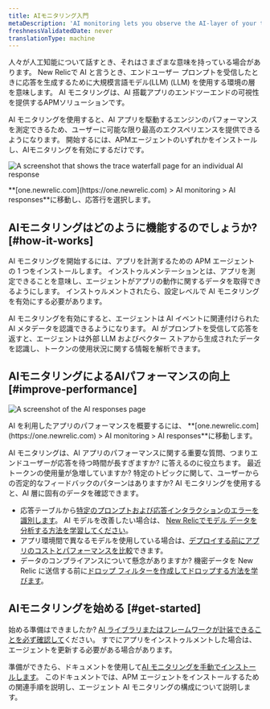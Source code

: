 ```yaml
---
title: AIモニタリング入門
metaDescription: 'AI monitoring lets you observe the AI-layer of your tech stack, giving you a holistic overview of the health and performance of your AI-powered app.'
freshnessValidatedDate: never
translationType: machine
---
```


人々が人工知能について話すとき、それはさまざまな意味を持っている場合があります。 New Relicで AI と言うとき、エンドユーザー プロンプトを受信したときに応答を生成するために大規模言語モデル(LLM) (LLM) を使用する環境の層を意味します。 AI モニタリングは、AI 搭載アプリのエンドツーエンドの可視性を提供するAPMソリューションです。

AI モニタリングを使用すると、AI アプリを駆動するエンジンのパフォーマンスを測定できるため、ユーザーに可能な限り最高のエクスペリエンスを提供できるようになります。 開始するには、APMエージェントのいずれかをインストールし、AIモニタリングを有効にするだけです。

<img
  title="Trace waterfall for AI monitoring"
  alt="A screenshot that shows the trace waterfall page for an individual AI response"
  src="/images/ai_screenshot-full_trace-view-intro-page.webp"
/>

<figcaption>
  **[one.newrelic.com](https://one.newrelic.com) > AI monitoring > AI responses**に移動し、応答行を選択します。
</figcaption>

## AIモニタリングはどのように機能するのでしょうか? [#how-it-works]

AI モニタリングを開始するには、アプリを計測するための APM エージェントの 1 つをインストールします。 インストゥルメンテーションとは、アプリを測定できることを意味し、エージェントがアプリの動作に関するデータを取得できるようにします。 インストゥルメントされたら、設定レベルで AI モニタリングを有効にする必要があります。

AI モニタリングを有効にすると、エージェントは AI イベントに関連付けられた AI メタデータを認識できるようになります。 AI がプロンプトを受信して応答を返すと、エージェントは外部 LLM およびベクター ストアから生成されたデータを認識し、トークンの使用状況に関する情報を解析できます。

## AIモニタリングによるAIパフォーマンスの向上 [#improve-performance]

<img
  title="AI responses page"
  alt="A screenshot of the AI responses page"
  src="/images/ai_screenshot-full_AI-responses-overview.webp"
/>

<figcaption>
  AI を利用したアプリのパフォーマンスを概要するには、 **[one.newrelic.com](https://one.newrelic.com) > AI monitoring > AI responses**に移動します。
</figcaption>

AI モニタリングは、AI アプリのパフォーマンスに関する重要な質問、つまりエンドユーザーが応答を待つ時間が長すぎますか? に答えるのに役立ちます。 最近トークンの使用量が急増していますか? 特定のトピックに関して、ユーザーからの否定的なフィードバックのパターンはありますか? AI モニタリングを使用すると、AI 層に固有のデータを確認できます。

* 応答テーブルから[特定のプロンプトおよび応答インタラクションのエラーを識別します](/docs/ai-monitoring/explore-ai-data/view-ai-responses)。 AI モデルを改善したい場合は、 [New Relicでモデル データを分析する方法を学習してください](/docs/ai-monitoring/explore-ai-data/view-model-data)。
* アプリ環境間で異なるモデルを使用している場合は、[デプロイする前にアプリのコストとパフォーマンスを比較](/docs/ai-monitoring/view-ai-data/#model-comparison)できます。
* データのコンプライアンスについて懸念がありますか? 機密データを New Relic に送信する前に[ドロップ フィルターを作成してドロップする方法を学びます](/docs/ai-monitoring/drop-sensitive-data)。

## AIモニタリングを始める [#get-started]

始める準備はできましたか? [AI ライブラリまたはフレームワークが計装できることを必ず確認して](/docs/ai-monitoring/compatibility-requirements-ai-monitoring)ください。 すでにアプリをインストゥルメントした場合は、エージェントを更新する必要がある場合があります。

準備ができたら、ドキュメントを使用して[AI モニタリングを手動でインストールします](/install/ai-monitoring)。 このドキュメントでは、APM エージェントをインストールするための関連手順を説明し、エージェント AI モニタリングの構成について説明します。
